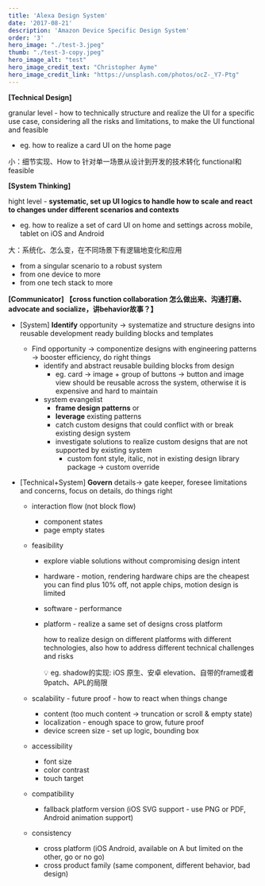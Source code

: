 ```yaml
---
title: 'Alexa Design System'
date: '2017-08-21'
description: 'Amazon Device Specific Design System'
order: '3'
hero_image: "./test-3.jpeg"
thumb: "./test-3-copy.jpeg"
hero_image_alt: "test"
hero_image_credit_text: "Christopher Ayme"
hero_image_credit_link: "https://unsplash.com/photos/ocZ-_Y7-Ptg"
---
```

**[Technical Design]** 

granular level - how to technically structure and realize the UI for a specific use case, considering all the risks and limitations, to make the UI functional and feasible

- eg. how to realize a card UI on the home page

小：细节实现、How to 针对单一场景从设计到开发的技术转化 functional和feasible

**[System Thinking]** 

hight level - **systematic, set up UI logics to handle how to scale and react to changes under different scenarios and contexts** 

- eg. how to realize a set of card UI on home and settings across mobile, tablet on iOS and Android

大：系统化、怎么变，在不同场景下有逻辑地变化和应用

- from a singular scenario to a robust system
- from one device to more
- from one tech stack to more

**[Communicator] 【cross function collaboration 怎么做出来、沟通打磨、advocate and socialize，讲behavior故事？】**

- [System] **Identify** opportunity → systematize and structure designs into reusable development ready building blocks and templates
    - Find opportunity → componentize designs with engineering patterns → booster efficiency, do right things
        - identify and abstract reusable building blocks from design
            - eg. card → image + group of buttons → button and image view should be reusable across the system, otherwise it is expensive and hard to maintain
        - system evangelist
            - **frame design patterns** or
            - **leverage** existing patterns
            - catch custom designs that could conflict with or break existing design system
            - investigate solutions to realize custom designs that are not supported by existing system
                - custom font style, italic, not in existing design library package → custom override

- [Technical+System] **Govern** details→ gate keeper, foresee limitations and concerns, focus on details, do things right
    - interaction flow (not block flow)
        - component states
        - page empty states
    - feasibility
        - explore viable solutions without compromising design intent
        - hardware - motion, rendering
        hardware chips are the cheapest you can find plus 10% off, not apple chips, motion design is limited
        - software - performance
        - platform - realize a same set of designs cross platform
            
            how to realize design on different platforms with different technologies, also how to address different technical challenges and risks
            
            <aside>
            💡 eg. shadow的实现: iOS 原生、安卓 elevation、自带的frame或者9patch、APL的局限
            
            </aside>
            
    - scalability - future proof - how to react when things change
        - content (too much content → truncation or scroll & empty state)
        - localization - enough space to grow, future proof
        - device screen size - set up logic, bounding box
    - accessibility
        - font size
        - color contrast
        - touch target
    - compatibility
        - fallback platform version (iOS SVG support - use PNG or PDF, Android animation support)
    - consistency
        - cross platform (iOS Android, available on A but limited on the other, go or no go)
        - cross product family (same component, different behavior, bad design)